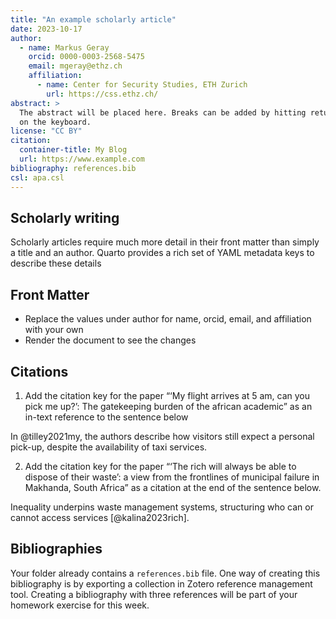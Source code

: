 ```yaml
---
title: "An example scholarly article"
date: 2023-10-17
author:
  - name: Markus Geray
    orcid: 0000-0003-2568-5475
    email: mgeray@ethz.ch
    affiliation: 
      - name: Center for Security Studies, ETH Zurich
        url: https://css.ethz.ch/
abstract: > 
  The abstract will be placed here. Breaks can be added by hitting return
  on the keyboard. 
license: "CC BY"
citation: 
  container-title: My Blog
  url: https://www.example.com
bibliography: references.bib
csl: apa.csl
---
```


## Scholarly writing

Scholarly articles require much more detail in their front matter than simply a title and an author. Quarto provides a rich set of YAML metadata keys to describe these details

## Front Matter

-   Replace the values under author for name, orcid, email, and affiliation with your own
-   Render the document to see the changes

## Citations

1.  Add the citation key for the paper "'My flight arrives at 5 am, can you pick me up?': The gatekeeping burden of the african academic" as an in-text reference to the sentence below

In @tilley2021my, the authors describe how visitors still expect a personal pick-up, despite the availability of taxi services.

2.  Add the citation key for the paper "'The rich will always be able to dispose of their waste': a view from the frontlines of municipal failure in Makhanda, South Africa" as a citation at the end of the sentence below.

Inequality underpins waste management systems, structuring who can or cannot access services [@kalina2023rich].

## Bibliographies

Your folder already contains a `references.bib` file. One way of creating this bibliography is by exporting a collection in Zotero reference management tool. Creating a bibliography with three references will be part of your homework exercise for this week.
